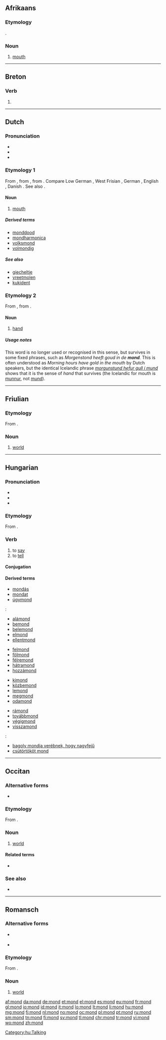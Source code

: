 {{also|Mond|MOND}}
==Afrikaans==

===Etymology===
{{etyl|nl|af}} {{term|mond|lang=af}}.

===Noun===
{{af-noun|monde}}

# {{context|anatomy|lang=af}} [[mouth]]

----

==Breton==

===Verb===
{{head|br|verb}}

# {{alternative spelling of|mont|lang=br}}

----

==Dutch==

===Pronunciation===
* {{rhymes|ɔnt|lang=nl}}
* {{audio|Nl-mond.ogg|audio|lang=nl}}
* {{IPA|/mɔnt/|lang=nl}}

===Etymology 1===
From {{etyl|odt|nl}} {{term|mund|lang=odt}}, from {{etyl|gem-pro|nl}} {{m|gem-pro|*munþaz}}, from {{etyl|ine-pro|nl}} {{m|ine-pro|*ment-}}. Compare Low German {{term|Mund|lang=nds}}, West Frisian {{term|mûn|lang=fy}}, German {{term|Mund|lang=de}}, English {{term|mouth|lang=en}}, Danish {{term|mund|lang=da}}. See also {{term|muide|lang=nl}}.

====Noun====
{{nl-noun|m|-en|mondje}}

# {{context|anatomy|lang=nl}} [[mouth]]

=====Derived terms=====
{{top4}}
* [[monddood]]
* [[mondharmonica]]
* [[volksmond]]
* [[volmondig]]
{{bottom}}

=====See also=====
* [[giecheltje]]
* [[vreetmolen]]
* [[kukident]]

===Etymology 2===
From {{etyl|odt|nl}} {{m|odt|*munda}}, from {{etyl|gem-pro|nl}} {{m|gem-pro|*mundō}}.

====Noun====
{{nl-noun|f|-en|mondje}}

# {{context|obsolete|lang=nl}} [[hand]]

=====Usage notes=====
This word is no longer used or recognised in this sense, but survives in some fixed phrases, such as ''Morgenstond heeft goud in de '''mond'''.'' This is often understood as ''Morning hours have gold in the mouth'' by Dutch speakers, but the identical Icelandic phrase ''[[morgunstund hefur gull í mund]]'' shows that it is the sense of ''hand'' that survives (the Icelandic for mouth is [[munnur|munnur]], not [[mund]]).

----

==Friulian==

===Etymology===
From {{etyl|la|fur}} {{m|la|mundus}}.

===Noun===
{{fur-noun|m}}

# [[world]]

----

==Hungarian==

===Pronunciation===
* {{IPA|/ˈmond/|lang=hu}}
* {{audio|Hu-mond.ogg|Audio|lang=hu}}
* {{hyphenation|mond|lang=hu}}

===Etymology===
From {{etyl|urj-pro|hu}} {{m|urj-pro|*mënᴈ-}}.

===Verb===
{{hu-verb}}

# to [[say]]
# to [[tell]]

====Conjugation====
{{hu-conj-ok|mo|n|d|in-past=t}}

====Derived terms====
* [[mondás]]
* [[mondat]]
* [[úgymond]]
{{qualifier|With verb prefixes}}:
{{top4}}
* [[alámond]]
* [[bemond]]
* [[belemond]]
* [[elmond]]
* [[ellentmond]]
{{mid4}}
* [[felmond]]
* [[fölmond]]
* [[félremond]]
* [[hátramond]]
* [[hozzámond]]
{{mid4}}
* [[kimond]]
* [[közbemond]]
* [[lemond]]
* [[megmond]]
* [[odamond]]
{{mid4}}
* [[rámond]]
* [[továbbmond]]
* [[végigmond]]
* [[visszamond]]
{{bottom}}

{{qualifier|Expressions}}:
* [[bagoly mondja verébnek, hogy nagyfejű]]
* [[csütörtököt mond]]

[[Category:hu:Talking]]

----

==Occitan==

===Alternative forms===
* {{l|oc|mound}} {{qualifier|Mistralian}}

===Etymology===
From {{etyl|la|oc}} {{term|mundus|lang=la}}.

===Noun===
{{oc-noun|m}}

# [[world]] {{gloss|Earth; the third planet from the sun with respect to distance}}

====Related terms====
* {{l|oc|mondial}}

===See also===
* {{l|oc|tèrra}}

----

==Romansch==

===Alternative forms===
* {{qualifier|Rumantsch Grischun|Sursilvan|Sutsilvan}} {{l|rm|mund}}
* {{qualifier|Puter|Vallader}} {{l|rm|muond}}

===Etymology===
From {{etyl|la|rm}} {{term|mundus|lang=la}}.

===Noun===
{{rm-noun|m}}

# {{context|Surmiran|lang=rm}} [[world]]

[[af:mond]]
[[da:mond]]
[[de:mond]]
[[et:mond]]
[[el:mond]]
[[es:mond]]
[[eu:mond]]
[[fr:mond]]
[[gl:mond]]
[[io:mond]]
[[id:mond]]
[[it:mond]]
[[lo:mond]]
[[lt:mond]]
[[li:mond]]
[[hu:mond]]
[[mg:mond]]
[[fj:mond]]
[[nl:mond]]
[[no:mond]]
[[oc:mond]]
[[pl:mond]]
[[pt:mond]]
[[ru:mond]]
[[sm:mond]]
[[tn:mond]]
[[fi:mond]]
[[sv:mond]]
[[tl:mond]]
[[chr:mond]]
[[tr:mond]]
[[vi:mond]]
[[wo:mond]]
[[zh:mond]]